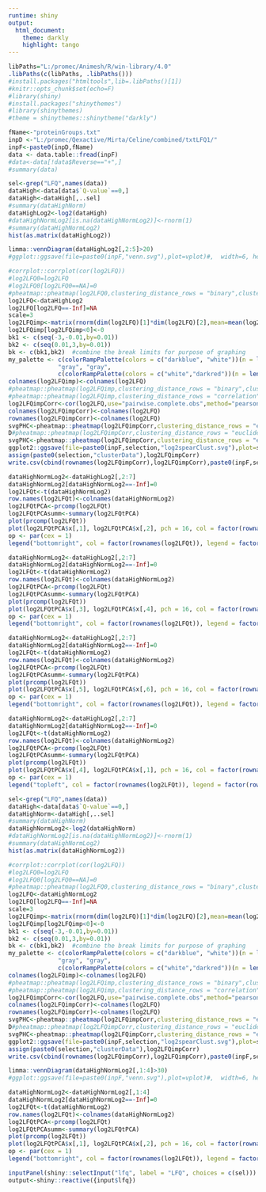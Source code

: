 ```yaml
---
runtime: shiny
output: 
  html_document:
    theme: darkly
    highlight: tango
---
```


```r
libPaths="L:/promec/Animesh/R/win-library/4.0"
.libPaths(c(libPaths, .libPaths()))
#install.packages("htmltools",lib=.libPaths()[1])
#knitr::opts_chunk$set(echo=F)
#library(shiny)
#install.packages("shinythemes")
#library(shinythemes)
#theme = shinythemes::shinytheme("darkly")
```


```r
fName<-"proteinGroups.txt"
inpD <-"L:/promec/Qexactive/Mirta/Celine/combined/txtLFQ1/"
inpF<-paste0(inpD,fName)
data <- data.table::fread(inpF)
#data<-data[!data$Reverse=="+",]
#summary(data)
```

```r
sel<-grep("LFQ",names(data))
dataHigh<-data[data$`Q-value`==0,]
dataHigh<-dataHigh[,..sel]
#summary(dataHighNorm)
dataHighLog2<-log2(dataHigh)
#dataHighNormLog2[is.na(dataHighNormLog2)]<-rnorm(1)
#summary(dataHighNormLog2)
hist(as.matrix(dataHighLog2))
```

```r
limma::vennDiagram(dataHighLog2[,2:5]>20)
#ggplot::ggsave(file=paste0(inpF,"venn.svg"),plot=vplot)#,  width=6, height=6)
```

```r
#corrplot::corrplot(cor(log2LFQ))
#log2LFQ0=log2LFQ
#log2LFQ0[log2LFQ0==NA]=0
#pheatmap::pheatmap(log2LFQ0,clustering_distance_rows = "binary",clustering_distance_cols = "correlation",fontsize_row=4,cluster_cols=FALSE,cluster_rows=T,color = my_palette,fontsize_col  = 4)
log2LFQ<-dataHighLog2
log2LFQ[log2LFQ==-Inf]=NA
scale=3
log2LFQimp<-matrix(rnorm(dim(log2LFQ)[1]*dim(log2LFQ)[2],mean=mean(log2LFQ,na.rm = T)-scale,sd=sd(log2LFQ,na.rm = T)/(scale)), dim(log2LFQ)[1],dim(log2LFQ)[2])
log2LFQimp[log2LFQimp<0]<-0
bk1 <- c(seq(-3,-0.01,by=0.01))
bk2 <- c(seq(0.01,3,by=0.01))
bk <- c(bk1,bk2)  #combine the break limits for purpose of graphing
my_palette <- c(colorRampPalette(colors = c("darkblue", "white"))(n = length(bk1)-1),
              "gray", "gray",
              c(colorRampPalette(colors = c("white","darkred"))(n = length(bk2)-1)))
colnames(log2LFQimp)<-colnames(log2LFQ)
#pheatmap::pheatmap(log2LFQimp,clustering_distance_rows = "binary",clustering_distance_cols = "correlation",fontsize_row=8,cluster_cols=T,cluster_rows=T,color = my_palette,fontsize_col  = 8)
#pheatmap::pheatmap(log2LFQimp,clustering_distance_rows = "correlation",clustering_distance_cols = "correlation",fontsize_row=1,cluster_cols=T,cluster_rows=T,fontsize_col  = 8)
log2LFQimpCorr<-cor(log2LFQ,use="pairwise.complete.obs",method="pearson")*cor(log2LFQ,use="pairwise.complete.obs",method="pearson")
colnames(log2LFQimpCorr)<-colnames(log2LFQ)
rownames(log2LFQimpCorr)<-colnames(log2LFQ)
svgPHC<-pheatmap::pheatmap(log2LFQimpCorr,clustering_distance_rows = "euclidean",clustering_distance_cols = "euclidean",fontsize_row=8,cluster_cols=T,cluster_rows=T,fontsize_col  = 8)
D#pheatmap::pheatmap(log2LFQimpCorr,clustering_distance_rows = "euclidean",clustering_distance_cols = "euclidean",fontsize_row=4,cluster_cols=T,cluster_rows=T,fontsize_col  = 4,labels_col = label$Sample.Number,labels_row = label$Cell.Type_Sample.Group)
svgPHC<-pheatmap::pheatmap(log2LFQimpCorr,clustering_distance_rows = "euclidean",clustering_distance_cols = "euclidean",fontsize_row=6,cluster_cols=T,cluster_rows=T,fontsize_col  = 6,labels_row = paste(label$RawFnum,label$ID_ROLF,label$Tank,label$Diet,label$Fish))
ggplot2::ggsave(file=paste0(inpF,selection,"log2spearClust.svg"),plot=svgPHC)#,  
assign(paste0(selection,"clusterData"),log2LFQimpCorr)
write.csv(cbind(rownames(log2LFQimpCorr),log2LFQimpCorr),paste0(inpF,selection,"log2spearClust.csv"),row.names=F)
```



```r
dataHighNormLog2<-dataHighLog2[,2:7]
dataHighNormLog2[dataHighNormLog2==-Inf]=0
log2LFQt<-t(dataHighNormLog2)
row.names(log2LFQt)<-colnames(dataHighNormLog2)
log2LFQtPCA<-prcomp(log2LFQt)
log2LFQtPCAsumm<-summary(log2LFQtPCA)
plot(prcomp(log2LFQt))
plot(log2LFQtPCA$x[,1], log2LFQtPCA$x[,2], pch = 16, col = factor(rownames(log2LFQt)),xlab = paste0("PC1 (", round(100*log2LFQtPCAsumm$importance[2,1],1), "%)"), ylab = paste0("PC2 (", round(100*log2LFQtPCAsumm$importance[2,2],1), "%)"),main=paste("PCA 1/2 with 0 containing proteinGroups imputed","\nProtein groups", dim(log2LFQt)[2],"across samples",dim(log2LFQt)[1]))
op <- par(cex = 1)
legend("bottomright", col = factor(rownames(log2LFQt)), legend = factor(rownames(log2LFQt)), pch = 16)
```

```r
dataHighNormLog2<-dataHighLog2[,2:7]
dataHighNormLog2[dataHighNormLog2==-Inf]=0
log2LFQt<-t(dataHighNormLog2)
row.names(log2LFQt)<-colnames(dataHighNormLog2)
log2LFQtPCA<-prcomp(log2LFQt)
log2LFQtPCAsumm<-summary(log2LFQtPCA)
plot(prcomp(log2LFQt))
plot(log2LFQtPCA$x[,3], log2LFQtPCA$x[,4], pch = 16, col = factor(rownames(log2LFQt)),xlab = paste0("PC1 (", round(100*log2LFQtPCAsumm$importance[2,3],1), "%)"), ylab = paste0("PC2 (", round(100*log2LFQtPCAsumm$importance[2,4],1), "%)"),main=paste("PCA 1/2 with 0 containing proteinGroups imputed","\nProtein groups", dim(log2LFQt)[2],"across samples",dim(log2LFQt)[1]))
op <- par(cex = 1)
legend("bottomright", col = factor(rownames(log2LFQt)), legend = factor(rownames(log2LFQt)), pch = 16)
```

```r
dataHighNormLog2<-dataHighLog2[,2:7]
dataHighNormLog2[dataHighNormLog2==-Inf]=0
log2LFQt<-t(dataHighNormLog2)
row.names(log2LFQt)<-colnames(dataHighNormLog2)
log2LFQtPCA<-prcomp(log2LFQt)
log2LFQtPCAsumm<-summary(log2LFQtPCA)
plot(prcomp(log2LFQt))
plot(log2LFQtPCA$x[,5], log2LFQtPCA$x[,6], pch = 16, col = factor(rownames(log2LFQt)),xlab = paste0("PC1 (", round(100*log2LFQtPCAsumm$importance[2,5],1), "%)"), ylab = paste0("PC2 (", round(100*log2LFQtPCAsumm$importance[2,6],1), "%)"),main=paste("PCA 1/2 with 0 containing proteinGroups imputed","\nProtein groups", dim(log2LFQt)[2],"across samples",dim(log2LFQt)[1]))
op <- par(cex = 1)
legend("bottomright", col = factor(rownames(log2LFQt)), legend = factor(rownames(log2LFQt)), pch = 16)
```

```r
dataHighNormLog2<-dataHighLog2[,2:7]
dataHighNormLog2[dataHighNormLog2==-Inf]=0
log2LFQt<-t(dataHighNormLog2)
row.names(log2LFQt)<-colnames(dataHighNormLog2)
log2LFQtPCA<-prcomp(log2LFQt)
log2LFQtPCAsumm<-summary(log2LFQtPCA)
plot(prcomp(log2LFQt))
plot(log2LFQtPCA$x[,4], log2LFQtPCA$x[,1], pch = 16, col = factor(rownames(log2LFQt)),xlab = paste0("PC4 (", round(100*log2LFQtPCAsumm$importance[2,4],1), "%)"), ylab = paste0("PC1 (", round(100*log2LFQtPCAsumm$importance[2,1],1), "%)"),main=paste("PCA 4/1 with 0 containing proteinGroups imputed","\nProtein groups", dim(log2LFQt)[2],"across samples",dim(log2LFQt)[1]))
op <- par(cex = 1)
legend("topleft", col = factor(rownames(log2LFQt)), legend = factor(rownames(log2LFQt)), pch = 16)
```

```r
sel<-grep("LFQ",names(data))
dataHigh<-data[data$`Q-value`==0,]
dataHighNorm<-dataHigh[,..sel]
#summary(dataHighNorm)
dataHighNormLog2<-log2(dataHighNorm)
#dataHighNormLog2[is.na(dataHighNormLog2)]<-rnorm(1)
#summary(dataHighNormLog2)
hist(as.matrix(dataHighNormLog2))
```

```r
#corrplot::corrplot(cor(log2LFQ))
#log2LFQ0=log2LFQ
#log2LFQ0[log2LFQ0==NA]=0
#pheatmap::pheatmap(log2LFQ0,clustering_distance_rows = "binary",clustering_distance_cols = "correlation",fontsize_row=4,cluster_cols=FALSE,cluster_rows=T,color = my_palette,fontsize_col  = 4)
log2LFQ<-dataHighNormLog2
log2LFQ[log2LFQ==-Inf]=NA
scale=3
log2LFQimp<-matrix(rnorm(dim(log2LFQ)[1]*dim(log2LFQ)[2],mean=mean(log2LFQ,na.rm = T)-scale,sd=sd(log2LFQ,na.rm = T)/(scale)), dim(log2LFQ)[1],dim(log2LFQ)[2])
log2LFQimp[log2LFQimp<0]<-0
bk1 <- c(seq(-3,-0.01,by=0.01))
bk2 <- c(seq(0.01,3,by=0.01))
bk <- c(bk1,bk2)  #combine the break limits for purpose of graphing
my_palette <- c(colorRampPalette(colors = c("darkblue", "white"))(n = length(bk1)-1),
              "gray", "gray",
              c(colorRampPalette(colors = c("white","darkred"))(n = length(bk2)-1)))
colnames(log2LFQimp)<-colnames(log2LFQ)
#pheatmap::pheatmap(log2LFQimp,clustering_distance_rows = "binary",clustering_distance_cols = "correlation",fontsize_row=8,cluster_cols=T,cluster_rows=T,color = my_palette,fontsize_col  = 8)
#pheatmap::pheatmap(log2LFQimp,clustering_distance_rows = "correlation",clustering_distance_cols = "correlation",fontsize_row=1,cluster_cols=T,cluster_rows=T,fontsize_col  = 8)
log2LFQimpCorr<-cor(log2LFQ,use="pairwise.complete.obs",method="pearson")*cor(log2LFQ,use="pairwise.complete.obs",method="pearson")
colnames(log2LFQimpCorr)<-colnames(log2LFQ)
rownames(log2LFQimpCorr)<-colnames(log2LFQ)
svgPHC<-pheatmap::pheatmap(log2LFQimpCorr,clustering_distance_rows = "euclidean",clustering_distance_cols = "euclidean",fontsize_row=8,cluster_cols=T,cluster_rows=T,fontsize_col  = 8)
D#pheatmap::pheatmap(log2LFQimpCorr,clustering_distance_rows = "euclidean",clustering_distance_cols = "euclidean",fontsize_row=4,cluster_cols=T,cluster_rows=T,fontsize_col  = 4,labels_col = label$Sample.Number,labels_row = label$Cell.Type_Sample.Group)
svgPHC<-pheatmap::pheatmap(log2LFQimpCorr,clustering_distance_rows = "euclidean",clustering_distance_cols = "euclidean",fontsize_row=6,cluster_cols=T,cluster_rows=T,fontsize_col  = 6,labels_row = paste(label$RawFnum,label$ID_ROLF,label$Tank,label$Diet,label$Fish))
ggplot2::ggsave(file=paste0(inpF,selection,"log2spearClust.svg"),plot=svgPHC)#,  
assign(paste0(selection,"clusterData"),log2LFQimpCorr)
write.csv(cbind(rownames(log2LFQimpCorr),log2LFQimpCorr),paste0(inpF,selection,"log2spearClust.csv"),row.names=F)
```




```r
limma::vennDiagram(dataHighNormLog2[,1:4]>30)
#ggplot::ggsave(file=paste0(inpF,"venn.svg"),plot=vplot)#,  width=6, height=6)
```

```r
dataHighNormLog2<-dataHighNormLog2[,1:4]
dataHighNormLog2[dataHighNormLog2==-Inf]=0
log2LFQt<-t(dataHighNormLog2)
row.names(log2LFQt)<-colnames(dataHighNormLog2)
log2LFQtPCA<-prcomp(log2LFQt)
log2LFQtPCAsumm<-summary(log2LFQtPCA)
plot(prcomp(log2LFQt))
plot(log2LFQtPCA$x[,1], log2LFQtPCA$x[,2], pch = 16, col = factor(rownames(log2LFQt)),xlab = paste0("PC1 (", round(100*log2LFQtPCAsumm$importance[2,1],1), "%)"), ylab = paste0("PC2 (", round(100*log2LFQtPCAsumm$importance[2,2],1), "%)"),main=paste("PCA 1/2 with 0 containing proteinGroups imputed","\nProtein groups", dim(log2LFQt)[2],"across samples",dim(log2LFQt)[1]))
op <- par(cex = 1)
legend("bottomright", col = factor(rownames(log2LFQt)), legend = factor(rownames(log2LFQt)), pch = 16)
```


```r
inputPanel(shiny::selectInput("lfq", label = "LFQ", choices = c(sel)))
output<-shiny::reactive({input$lfq})
```


